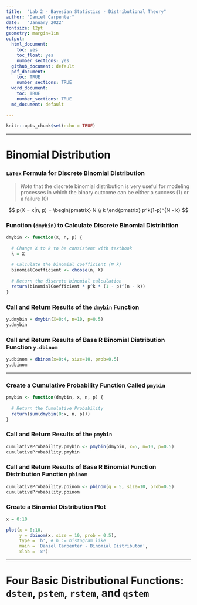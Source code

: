 ```yaml
---
title:  "Lab 2 - Bayesian Statistics - Distributional Theory"
author: "Daniel Carpenter"
date:   "January 2022"
fontsize: 12pt
geometry: margin=1in
output:
  html_document:
    toc: yes
    toc_float: yes
    number_sections: yes
  github_document: default
  pdf_document: 
    toc: TRUE
    number_sections: TRUE
  word_document:
    toc: TRUE
    number_sections: TRUE    
  md_document: default
     
---
```


```r
knitr::opts_chunk$set(echo = TRUE)
```

---

# Binomial Distribution

### `LaTex` Formula for Discrete Binomial Distribution
> *Note* that the discrete binomial distribution is very useful for modeling processes in which the binary outcome can be either a success (1) or a failure (0)

$$
p(X = x|n, p) = 
  \begin{pmatrix}
  N \\
  k 
  \end{pmatrix}
p^k(1-p)^{N - k}
$$

### Function (`dmybin`) to Calculate Discrete Binomial Distribition
```r
dmybin <- function(X, n, p) {
  
  # Change X to k to be consistent with textbook
  k = X
  
  # Calculate the binomial coefficient (N k)
  binomialCoefficient <- choose(n, X)
  
  # Return the discrete binomial calculation
  return(binomialCoefficient * p^k * (1 - p)^(n - k))
}
```

### Call and Return Results of the `dmybin` Function
```r
y.dmybin = dmybin(X=0:4, n=10, p=0.5)
y.dmybin
```

### Call and Return Results of Base R Binomial Distribution Function `y.dbinom`
```r
y.dbinom = dbinom(x=0:4, size=10, prob=0.5)
y.dbinom
```

---

### Create a Cumulative Probability Function Called `pmybin`
```r
pmybin <- function(dmybin, x, n, p) {
  
  # Return the Cumulative Probability
  return(sum(dmybin(0:x, n, p)))
}
```

### Call and Return Results of the `pmybin` 
```r
cumulativeProbability.pmybin <- pmybin(dmybin, x=5, n=10, p=0.5)
cumulativeProbability.pmybin
```

### Call and Return Results of Base R Binomial Function Distribution Function `pbinom`
```r
cumulativeProbability.pbinom <- pbinom(q = 5, size=10, prob=0.5)
cumulativeProbability.pbinom
```

### Create a Binomial Distribution Plot
```r
x = 0:10

plot(x = 0:10, 
     y = dbinom(x, size = 10, prob = 0.5),
     type = 'h', # h := histogram like
     main = 'Daniel Carpenter - Binomial Distributon',
     xlab = 'x')
```

---

# Four Basic Distributional Functions: `dstem`, `pstem`, `rstem`, and `qstem`

```r

```


